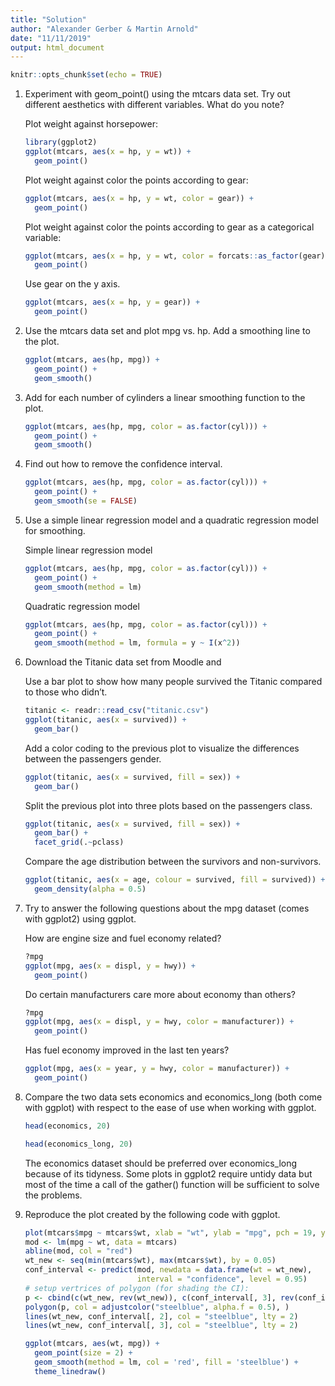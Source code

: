 ```yaml
---
title: "Solution"
author: "Alexander Gerber & Martin Arnold"
date: "11/11/2019"
output: html_document
---
```

```r
knitr::opts_chunk$set(echo = TRUE)
```

1. Experiment with geom_point() using the mtcars data set. Try out different aesthetics with different variables. What do you note?

    Plot weight against horsepower:

    ```r
    library(ggplot2)
    ggplot(mtcars, aes(x = hp, y = wt)) +
      geom_point()
    ```

    Plot weight against color the points according to gear:

    ```r
    ggplot(mtcars, aes(x = hp, y = wt, color = gear)) +
      geom_point()
    ```

    Plot weight against color the points according to gear as a categorical variable:

    ```r
    ggplot(mtcars, aes(x = hp, y = wt, color = forcats::as_factor(gear))) +
      geom_point()
    ```

    Use gear on the y axis.

    ```r
    ggplot(mtcars, aes(x = hp, y = gear)) +
      geom_point()
    ```
    
2. Use the mtcars data set and plot mpg vs. hp. Add a smoothing line to the plot.
    
    ```r
    ggplot(mtcars, aes(hp, mpg)) +
      geom_point() +
      geom_smooth()
    ```
    
3. Add for each number of cylinders a linear smoothing function to the plot.

    ```r
    ggplot(mtcars, aes(hp, mpg, color = as.factor(cyl))) +
      geom_point() +
      geom_smooth()
    ```
    
4. Find out how to remove the confidence interval.

    ```r
    ggplot(mtcars, aes(hp, mpg, color = as.factor(cyl))) +
      geom_point() +
      geom_smooth(se = FALSE)
    ```
    
5. Use a simple linear regression model and a quadratic regression model for smoothing.

    Simple linear regression model

    ```r
    ggplot(mtcars, aes(hp, mpg, color = as.factor(cyl))) +
      geom_point() +
      geom_smooth(method = lm)
    ```
    
    Quadratic regression model
    
    ```r
    ggplot(mtcars, aes(hp, mpg, color = as.factor(cyl))) +
      geom_point() +
      geom_smooth(method = lm, formula = y ~ I(x^2))
    ```
    
7. Download the Titanic data set from Moodle and

    Use a bar plot to show how many people survived the Titanic compared to those who didn't.

    ```r
    titanic <- readr::read_csv("titanic.csv")
    ggplot(titanic, aes(x = survived)) +
      geom_bar()
    ```

    Add a color coding to the previous plot to visualize the differences between the passengers gender.

    ```r
    ggplot(titanic, aes(x = survived, fill = sex)) +
      geom_bar()
    ```

    Split the previous plot into three plots based on the passengers class.

    ```r
    ggplot(titanic, aes(x = survived, fill = sex)) +
      geom_bar() +
      facet_grid(.~pclass)
    ```

    Compare the age distribution between the survivors and non-survivors.

    ```r
    ggplot(titanic, aes(x = age, colour = survived, fill = survived)) +
      geom_density(alpha = 0.5)
    ```

8. Try to answer the following questions about the mpg dataset (comes with ggplot2) using ggplot.

    How are engine size and fuel economy related?

    ```r
    ?mpg
    ggplot(mpg, aes(x = displ, y = hwy)) +
      geom_point()
    ```

    Do certain manufacturers care more about economy than others?

    ```r
    ?mpg
    ggplot(mpg, aes(x = displ, y = hwy, color = manufacturer)) +
      geom_point()
    ```

    Has fuel economy improved in the last ten years?

    ```r
    ggplot(mpg, aes(x = year, y = hwy, color = manufacturer)) +
      geom_point()
    ```
    
9. Compare the two data sets economics and economics_long (both come with ggplot) with respect to the ease of use when working with ggplot.

    ```r
    head(economics, 20)
    ```
    
    ```r
    head(economics_long, 20)
    ```
    
    The economics dataset should be preferred over economics_long because of its tidyness. Some plots in ggplot2 require untidy data but most of the time a call of the gather() function will be sufficient to solve the problems.
    

10. Reproduce the plot created by the following code with ggplot.

    ```r
    plot(mtcars$mpg ~ mtcars$wt, xlab = "wt", ylab = "mpg", pch = 19, ylim = c(5, 35))
    mod <- lm(mpg ~ wt, data = mtcars)
    abline(mod, col = "red")
    wt_new <- seq(min(mtcars$wt), max(mtcars$wt), by = 0.05)
    conf_interval <- predict(mod, newdata = data.frame(wt = wt_new), 
                             interval = "confidence", level = 0.95)
    # setup vertrices of polygon (for shading the CI):
    p <- cbind(c(wt_new, rev(wt_new)), c(conf_interval[, 3], rev(conf_interval[, 2])))
    polygon(p, col = adjustcolor("steelblue", alpha.f = 0.5), )
    lines(wt_new, conf_interval[, 2], col = "steelblue", lty = 2)
    lines(wt_new, conf_interval[, 3], col = "steelblue", lty = 2)
    ```
    
    
    ```r
    ggplot(mtcars, aes(wt, mpg)) +
      geom_point(size = 2) +
      geom_smooth(method = lm, col = 'red', fill = 'steelblue') +
      theme_linedraw()
    ```
    
    